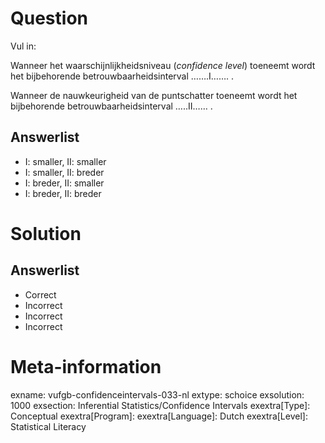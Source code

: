 Question
========

Vul in:

Wanneer het waarschijnlijkheidsniveau (*confidence level*) toeneemt wordt het bijbehorende betrouwbaarheidsinterval …....I……. . 

Wanneer de nauwkeurigheid van de puntschatter toeneemt wordt het bijbehorende betrouwbaarheidsinterval …..II…… .
  
Answerlist
----------
* I: smaller, II: smaller
* I: smaller, II: breder
* I: breder, II: smaller
* I: breder, II: breder 


Solution
========

Answerlist
----------
* Correct
* Incorrect
* Incorrect
* Incorrect

Meta-information
================
exname: vufgb-confidenceintervals-033-nl
extype: schoice
exsolution: 1000
exsection: Inferential Statistics/Confidence Intervals
exextra[Type]: Conceptual
exextra[Program]: 
exextra[Language]: Dutch
exextra[Level]: Statistical Literacy